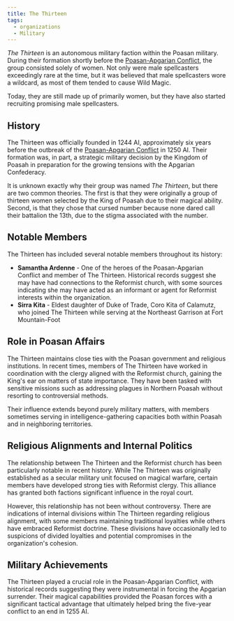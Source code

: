 ```yaml
---
title: The Thirteen
tags:
  - organizations
  - Military
---
```


*The Thirteen* is an autonomous military faction within the Poasan military.
During their formation shortly before the
[Poasan-Apgarian Conflict](/events/poasan-apgarian-conflict/), the group
consisted solely of women. Not only were male spellcasters exceedingly rare at
the time, but it was believed that male spellcasters wore a wildcard, as most of
them tended to cause Wild Magic.

Today, they are still made up of primarily women, but they have also started
recruiting promising male spellcasters.

## History

The Thirteen was officially founded in 1244 AI, approximately six years before
the outbreak of the
[Poasan-Apgarian Conflict](/events/poasan-apgarian-conflict/) in 1250 AI.
Their formation was, in part, a strategic military decision by the Kingdom of
Poasah in preparation for the growing tensions with the Apgarian Confederacy.

It is unknown exactly why their group was named *The Thirteen*, but there are
two common theories. The first is that they were originally a group of thirteen
women selected by the King of Poasah due to their magical ability. Second, is
that they chose that cursed number because none dared call their battalion the
13th, due to the stigma associated with the number.

## Notable Members

The Thirteen has included several notable members throughout its history:

* **Samantha Ardenne** - One of the heroes of the Poasan-Apgarian Conflict and
  member of The Thirteen. Historical records suggest she may have had
  connections to the Reformist church, with some sources indicating she may have
  acted as an informant or agent for Reformist interests within the
  organization.
* **Sirra Kita** - Eldest daughter of Duke of Trade, Coro Kita of Calamutz, who
  joined The Thirteen while serving at the Northeast Garrison at Fort
  Mountain-Foot

## Role in Poasan Affairs

The Thirteen maintains close ties with the Poasan government and religious
institutions. In recent times, members of The Thirteen have worked in
coordination with the clergy aligned with the Reformist church, gaining the
King's ear on matters of state importance. They have been tasked with sensitive
missions such as addressing plagues in Northern Poasah without resorting to
controversial methods.

Their influence extends beyond purely military matters, with members sometimes
serving in intelligence-gathering capacities both within Poasah and in
neighboring territories.

## Religious Alignments and Internal Politics

The relationship between The Thirteen and the Reformist church has been
particularly notable in recent history. While The Thirteen was originally
established as a secular military unit focused on magical warfare, certain
members have developed strong ties with Reformist clergy. This alliance has
granted both factions significant influence in the royal court.

However, this relationship has not been without controversy. There are
indications of internal divisions within The Thirteen regarding religious
alignment, with some members maintaining traditional loyalties while others have
embraced Reformist doctrine. These divisions have occasionally led to suspicions
of divided loyalties and potential compromises in the organization's cohesion.

## Military Achievements

The Thirteen played a crucial role in the Poasan-Apgarian Conflict, with
historical records suggesting they were instrumental in forcing the Apgarian
surrender. Their magical capabilities provided the Poasan forces with a
significant tactical advantage that ultimately helped bring the five-year
conflict to an end in 1255 AI.
